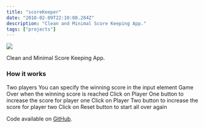 ```yaml
---
title: "scoreKeeper"
date: "2018-02-09T22:10:08.284Z"
description: "Clean and Minimal Score Keeping App."
tags: ["projects"]
---
```


<Img
  src="/images/posts/scoreKeeper.png"
  width={2154}
  height={1232}
  caption="scoreKeeper project"
/>

Clean and Minimal Score Keeping App.

### How it works

Two players
You can specify the winning score in the input element
Game Over when the winning score is reached
Click on Player One button to increase the score for player one
Click on Player Two button to increase the score for player two
Click on Reset button to start all over again

Code available on [GitHub](https://github.com/eneax/scoreKeeper).
